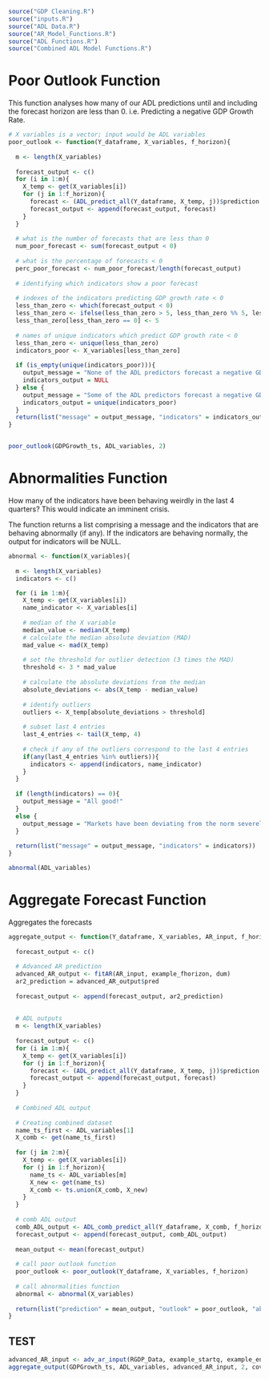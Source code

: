 
```r

source("GDP Cleaning.R")
source("inputs.R")
source("ADL Data.R")
source("AR_Model_Functions.R")
source("ADL Functions.R")
source("Combined ADL Model Functions.R")

```


# Poor Outlook Function

This function analyses how many of our ADL predictions until and including the forecast horizon are less than 0. i.e. Predicting a negative GDP Growth Rate. 


```r

# X variables is a vector; input would be ADL variables
poor_outlook <- function(Y_dataframe, X_variables, f_horizon){
  
  m <- length(X_variables)
  
  forecast_output <- c() 
  for (i in 1:m){
    X_temp <- get(X_variables[i])
    for (j in 1:f_horizon){
      forecast <- (ADL_predict_all(Y_dataframe, X_temp, j))$prediction
      forecast_output <- append(forecast_output, forecast)
    }
  }
  
  # what is the number of forecasts that are less than 0
  num_poor_forecast <- sum(forecast_output < 0)
  
  # what is the percentage of forecasts < 0
  perc_poor_forecast <- num_poor_forecast/length(forecast_output)
  
  # identifying which indicators show a poor forecast
  
  # indexes of the indicators predicting GDP growth rate < 0
  less_than_zero <- which(forecast_output < 0)
  less_than_zero <- ifelse(less_than_zero > 5, less_than_zero %% 5, less_than_zero)
  less_than_zero[less_than_zero == 0] <- 5
  
  # names of unique indicators which predict GDP growth rate < 0
  less_than_zero <- unique(less_than_zero)
  indicators_poor <- X_variables[less_than_zero]
  
  if (is_empty(unique(indicators_poor))){
    output_message = "None of the ADL predictors forecast a negative GDP growth rate."
    indicators_output = NULL
  } else {
    output_message = "Some of the ADL predictors forecast a negative GDP growth rate."
    indicators_output = unique(indicators_poor)
  }
  return(list("message" = output_message, "indicators" = indicators_output))
}


poor_outlook(GDPGrowth_ts, ADL_variables, 2)

```


# Abnormalities Function

How many of the indicators have been behaving weirdly in the last 4 quarters? This would indicate an imminent crisis. 

The function returns a list comprising a message and the indicators that are behaving abnormally (if any). If the indicators are behaving normally, the output for indicators will be NULL.


```r


abnormal <- function(X_variables){
  
  m <- length(X_variables)
  indicators <- c()

  for (i in 1:m){
    X_temp <- get(X_variables[i])
    name_indicator <- X_variables[i]
    
    # median of the X variable
    median_value <- median(X_temp)
    # calculate the median absolute deviation (MAD)
    mad_value <- mad(X_temp)
    
    # set the threshold for outlier detection (3 times the MAD)
    threshold <- 3 * mad_value
    
    # calculate the absolute deviations from the median
    absolute_deviations <- abs(X_temp - median_value)
    
    # identify outliers 
    outliers <- X_temp[absolute_deviations > threshold]
    
    # subset last 4 entries
    last_4_entries <- tail(X_temp, 4)
    
    # check if any of the outliers correspond to the last 4 entries
    if(any(last_4_entries %in% outliers)){
      indicators <- append(indicators, name_indicator)
    }
  }
  
  if (length(indicators) == 0){
    output_message = "All good!"
  } 
  else {
    output_message = "Markets have been deviating from the norm severely in the last year. If a recession or rapid economic boom is not already taking place, one might occur soon. Conduct deeper analysis into the deviating predictors to arrive at more conclusive results."
  }
  
  return(list("message" = output_message, "indicators" = indicators))
}

abnormal(ADL_variables)


```


# Aggregate Forecast Function

Aggregates the forecasts

```r


aggregate_output <- function(Y_dataframe, X_variables, AR_input, f_horizon, dum){
  
  forecast_output <- c() 
  
  # Advanced AR prediction
  advanced_AR_output <- fitAR(AR_input, example_fhorizon, dum)
  ar2_prediction = advanced_AR_output$pred
  
  forecast_output <- append(forecast_output, ar2_prediction)
  
  
  # ADL outputs 
  m <- length(X_variables)
  
  forecast_output <- c() 
  for (i in 1:m){
    X_temp <- get(X_variables[i])
    for (j in 1:f_horizon){
      forecast <- (ADL_predict_all(Y_dataframe, X_temp, j))$prediction
      forecast_output <- append(forecast_output, forecast)
    }
  }
  
  # Combined ADL output 
  
  # Creating combined dataset 
  name_ts_first <- ADL_variables[1]
  X_comb <- get(name_ts_first)
  
  for (j in 2:m){
    X_temp <- get(X_variables[i])
    for (j in 1:f_horizon){
      name_ts <- ADL_variables[m]
      X_new <- get(name_ts)
      X_comb <- ts.union(X_comb, X_new)
    }
  }
  
  # comb ADL output 
  comb_ADL_output <- ADL_comb_predict_all(Y_dataframe, X_comb, f_horizon, example_endq)$prediction
  forecast_output <- append(forecast_output, comb_ADL_output)
  
  mean_output <- mean(forecast_output)
  
  # call poor outlook function 
  poor_outlook <- poor_outlook(Y_dataframe, X_variables, f_horizon)
  
  # call abnormalities function 
  abnormal <- abnormal(X_variables)
  
  return(list("prediction" = mean_output, "outlook" = poor_outlook, "abnormal" = abnormal))
}

```


## TEST 

```r

advanced_AR_input <- adv_ar_input(RGDP_Data, example_startq, example_endq)
aggregate_output(GDPGrowth_ts, ADL_variables, advanced_AR_input, 2, covid_dummy)

```



